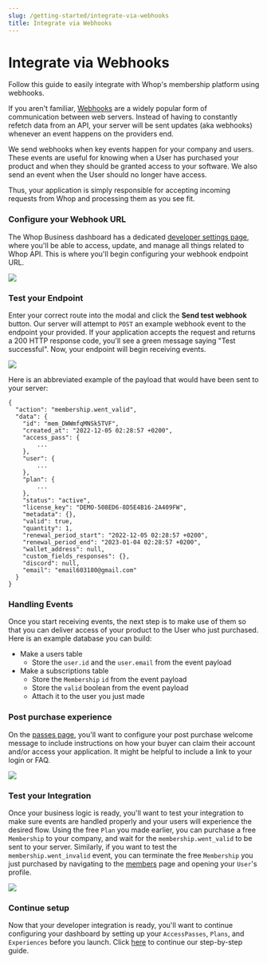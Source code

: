 ```yaml
---
slug: /getting-started/integrate-via-webhooks
title: Integrate via Webhooks
---
```


# Integrate via Webhooks

Follow this guide to easily integrate with Whop's membership platform using webhooks.

If you aren't familiar, [Webhooks](https://hookdeck.com/webhooks/guides/what-are-webhooks-how-they-work#what-is-a-webhook) are a widely popular form of communication between web servers. Instead of having to constantly refetch data from an API, your server will be sent updates (aka webhooks) whenever an event happens on the providers end.

We send webhooks when key events happen for your company and users. These events are useful for knowing when a User has purchased your product and when they should be granted access to your software. We also send an event when the User should no longer have access.

Thus, your application is simply responsible for accepting incoming requests from Whop and processing them as you see fit.

### Configure your Webhook URL

The Whop Business dashboard has a dedicated [developer settings page](https://dash.whop.com/developer), where you'll be able to access, update, and manage all things related to Whop API. This is where you'll begin configuring your webhook endpoint URL.

![](https://i.imgur.com/VVpkNxX.png)

### Test your Endpoint

Enter your correct route into the modal and click the **Send test webhook** button. Our server will attempt to `POST` an example webhook event to the endpoint your provided. If your application accepts the request and returns a 200 HTTP response code, you'll see a green message saying "Test successful". Now, your endpoint will begin receiving events.

![](https://i.imgur.com/MzZKSyU.png)

Here is an abbreviated example of the payload that would have been sent to your server:

```
{
  "action": "membership.went_valid",
  "data": {
    "id": "mem_DWWmfqMNSk5TVF",
    "created_at": "2022-12-05 02:28:57 +0200",
    "access_pass": {
        ...
    },
    "user": {
        ...
    },
    "plan": {
        ...
    },
    "status": "active",
    "license_key": "DEMO-508ED6-8D5E4B16-2A409FW",
    "metadata": {},
    "valid": true,
    "quantity": 1,
    "renewal_period_start": "2022-12-05 02:28:57 +0200",
    "renewal_period_end": "2023-01-04 02:28:57 +0200",
    "wallet_address": null,
    "custom_fields_responses": {},
    "discord": null,
    "email": "email603180@gmail.com"
  }
}
```

### Handling Events

Once you start receiving events, the next step is to make use of them so that you can deliver access of your product to the User who just purchased. Here is an example database you can build:

- Make a users table
  - Store the `user.id` and the `user.email` from the event payload
- Make a subscriptions table
  - Store the `Membership` `id` from the event payload
  - Store the `valid` boolean from the event payload
  - Attach it to the user you just made

### Post purchase experience

On the [passes page](https://dash.whop.com/passes/), you'll want to configure your post purchase welcome message to include instructions on how your buyer can claim their account and/or access your application. It might be helpful to include a link to your login or FAQ.

![](https://i.imgur.com/Q9hlq4N.png)

### Test your Integration

Once your business logic is ready, you'll want to test your integration to make sure events are handled properly and your users will experience the desired flow. Using the free `Plan` you made earlier, you can purchase a free `Membership` to your company, and wait for the `membership.went_valid` to be sent to your server. Similarly, if you want to test the `membership.went_invalid` event, you can terminate the free `Membership` you just purchased by navigating to the [members](https://dash.whop.com/members) page and opening your `User`'s profile.

![](https://i.imgur.com/lNsrc3Q.png)

### Continue setup

Now that your developer integration is ready, you'll want to continue configuring your dashboard by setting up your `AccessPasses`, `Plans`, and `Experiences` before you launch. Click [here](/getting-started/getting-started#finish-setup) to continue our step-by-step guide.
